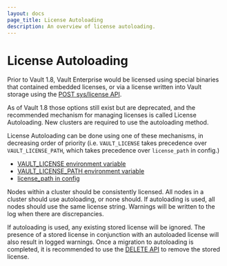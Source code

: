 ```yaml
---
layout: docs
page_title: License Autoloading
description: An overview of license autoloading.
---
```


# License Autoloading

Prior to Vault 1.8, Vault Enterprise would be licensed using special binaries
that contained embedded licenses, or via a license written into Vault storage
using the [POST sys/license API](/vault/api-docs/system/license#install-license).

As of Vault 1.8 those options still exist but are deprecated, and the recommended
mechanism for managing licenses is called License Autoloading. New clusters are
required to use the autoloading method.

License Autoloading can be done using one of these mechanisms, in decreasing order
of priority (i.e. `VAULT_LICENSE` takes precedence over `VAULT_LICENSE_PATH`, which
takes precedence over `license_path` in config.)

- [VAULT_LICENSE environment variable](/vault/docs/commands#vault_license)
- [VAULT_LICENSE_PATH environment variable](/vault/docs/commands#vault_license_path)
- [license_path in config](/vault/docs/configuration#license_path)

Nodes within a cluster should be consistently licensed. All nodes in a cluster
should use autoloading, or none should. If autoloading is used, all nodes should
use the same license string. Warnings will be written to the log when there
are discrepancies.

If autoloading is used, any existing stored license will be ignored. The presence
of a stored license in conjunction with an autoloaded license will also result in
logged warnings. Once a migration to autoloading is completed, it is recommended to use
the [DELETE API](/vault/api-docs/system/license#delete-license) to remove the stored license.
